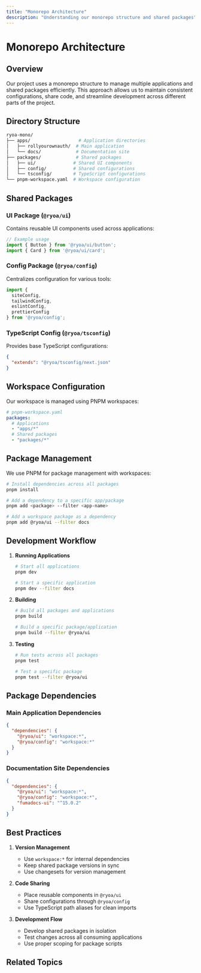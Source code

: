 ```yaml
---
title: "Monorepo Architecture"
description: "Understanding our monorepo structure and shared packages"
---
```


# Monorepo Architecture

## Overview

Our project uses a monorepo structure to manage multiple applications and shared packages efficiently. This approach allows us to maintain consistent configurations, share code, and streamline development across different parts of the project.

## Directory Structure

```bash
ryoa-mono/
├── apps/                  # Application directories
│   ├── rollyourownauth/  # Main application
│   └── docs/             # Documentation site
├── packages/             # Shared packages
│   ├── ui/              # Shared UI components
│   ├── config/          # Shared configurations
│   └── tsconfig/        # TypeScript configurations
└── pnpm-workspace.yaml  # Workspace configuration
```

## Shared Packages

### UI Package (`@ryoa/ui`)

Contains reusable UI components used across applications:

```typescript
// Example usage
import { Button } from '@ryoa/ui/button';
import { Card } from '@ryoa/ui/card';
```

### Config Package (`@ryoa/config`)

Centralizes configuration for various tools:

```typescript
import { 
  siteConfig,
  tailwindConfig,
  eslintConfig,
  prettierConfig 
} from '@ryoa/config';
```

### TypeScript Config (`@ryoa/tsconfig`)

Provides base TypeScript configurations:

```json
{
  "extends": "@ryoa/tsconfig/next.json"
}
```

## Workspace Configuration

Our workspace is managed using PNPM workspaces:

```yaml
# pnpm-workspace.yaml
packages:
  # Applications
  - "apps/*"
  # Shared packages
  - "packages/*"
```

## Package Management

We use PNPM for package management with workspaces:

```bash
# Install dependencies across all packages
pnpm install

# Add a dependency to a specific app/package
pnpm add <package> --filter <app-name>

# Add a workspace package as a dependency
pnpm add @ryoa/ui --filter docs
```

## Development Workflow

1. **Running Applications**
   ```bash
   # Start all applications
   pnpm dev

   # Start a specific application
   pnpm dev --filter docs
   ```

2. **Building**
   ```bash
   # Build all packages and applications
   pnpm build

   # Build a specific package/application
   pnpm build --filter @ryoa/ui
   ```

3. **Testing**
   ```bash
   # Run tests across all packages
   pnpm test

   # Test a specific package
   pnpm test --filter @ryoa/ui
   ```

## Package Dependencies

### Main Application Dependencies
```json
{
  "dependencies": {
    "@ryoa/ui": "workspace:*",
    "@ryoa/config": "workspace:*"
  }
}
```

### Documentation Site Dependencies
```json
{
  "dependencies": {
    "@ryoa/ui": "workspace:*",
    "@ryoa/config": "workspace:*",
    "fumadocs-ui": "^15.0.2"
  }
}
```

## Best Practices

1. **Version Management**
   - Use `workspace:*` for internal dependencies
   - Keep shared package versions in sync
   - Use changesets for version management

2. **Code Sharing**
   - Place reusable components in `@ryoa/ui`
   - Share configurations through `@ryoa/config`
   - Use TypeScript path aliases for clean imports

3. **Development Flow**
   - Develop shared packages in isolation
   - Test changes across all consuming applications
   - Use proper scoping for package scripts

## Related Topics

<Cards>
  <Card 
    title="Project Setup" 
    href="/docs/getting-started/setup"
    description="Learn how to set up the project locally" 
  />
  <Card 
    title="UI Components" 
    href="/docs/components/overview"
    description="Explore our shared UI components" 
  />
  <Card 
    title="Configuration" 
    href="/docs/configuration/overview"
    description="Learn about our shared configurations" 
  />
</Cards> 